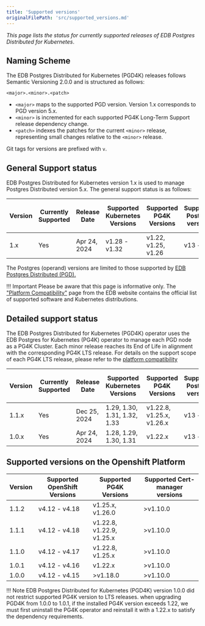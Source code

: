 ```yaml
---
title: 'Supported versions'
originalFilePath: 'src/supported_versions.md'
---
```


*This page lists the status for currently supported
releases of EDB Postgres Distributed for Kubernetes*.

## Naming Scheme

The EDB Postgres Distributed for Kubernetes (PGD4K) releases follows Semantic Versioning
2.0.0 and is structured as follows:

```
<major>.<minor>.<patch>
```

-   `<major>` maps to the supported PGD version. Version 1.x corresponds to PGD version 5.x.
-   `<minor>` is incremented for each supported PG4K Long-Term Support release dependency change.
-   `<patch>` indexes the patches for the current `<minor>` release,
    representing small changes relative to the `<minor>` release.

Git tags for versions are prefixed with `v`.

## General Support status

EDB Postgres Distributed for Kubernetes version 1.x is used to manage Postgres Distributed version 5.x.
The general support status is as follows:

| Version | Currently Supported | Release Date | Supported Kubernetes Versions | Supported PG4K Versions | Supported Postgres versions | Supported Postgres Distributed versions |
| ------- | ------------------- | ------------ | ----------------------------- | ----------------------- | --------------------------- | --------------------------------------- |
| 1.x     | Yes                 | Apr 24, 2024 | v1.28 - v1.32                 | v1.22, v1.25, v1.26     | v13 - v17                   | v5.5.1 - v5.8.1                         |

The Postgres (operand) versions are limited to those supported by
[EDB Postgres Distributed (PGD).](/pgd/latest/)

!!! Important
    Please be aware that this page is informative only.
    The ["Platform Compatibility"](https://www.enterprisedb.com/product-compatibility#bdrk8s) page
    from the EDB website contains the official list of supported software and
    Kubernetes distributions.

## Detailed support status

The EDB Postgres Distributed for Kubernetes (PGD4K) operator uses the EDB Postgres for Kubernetes
(PG4K) operator to manage each PGD node as a PG4K Cluster. Each minor release reaches its End of Life
in alignment with the corresponding PG4K LTS release. For details on the support scope of each PG4K LTS
release, please refer to the [platform compatibility](https://www.enterprisedb.com/resources/platform-compatibility#pgk8s)

| Version | Currently Supported | Release Date | Supported Kubernetes Versions | Supported PG4K Versions   | Supported Postgres versions | Supported Postgres Distributed versions |
| ------- | ------------------- | ------------ | ----------------------------- | ------------------------- | --------------------------- | --------------------------------------- |
| 1.1.x   | Yes                 | Dec 25, 2024 | 1.29, 1.30, 1.31, 1.32, 1.33  | v1.22.8, v1.25.x, v1.26.x | v13 - v17                   | v5.5.1 - v5.8.1                         |
| 1.0.x   | Yes                 | Apr 24, 2024 | 1.28, 1.29, 1.30, 1.31        | v1.22.x                   | v13 - v17                   | v5.5.1 - v5.6.0                         |

## Supported versions on the Openshift Platform

| Version | Supported OpenShift Versions | Supported PG4K Versions   | Supported Cert-manager versions |
| ------- | ---------------------------- | ------------------------- | ------------------------------- |
| 1.1.2   | v4.12 - v4.18                | v1.25.x, v1.26.0          | >v1.10.0                        |
| 1.1.1   | v4.12 - v4.18                | v1.22.8, v1.22.9, v1.25.x | >v1.10.0                        |
| 1.1.0   | v4.12 - v4.17                | v1.22.8, v1.25.x          | >v1.10.0                        |
| 1.0.1   | v4.12 - v4.16                | v1.22.x                   | >v1.10.0                        |
| 1.0.0   | v4.12 - v4.15                | >v1.18.0                  | >v1.10.0                        |

!!! Note
    EDB Postgres Distributed for Kubernetes (PGD4K) version 1.0.0 did not restrict supported PG4K version
    to LTS releases. when upgrading PGD4K from 1.0.0 to 1.0.1, if the installed PG4K version exceeds 1.22,
    we must first uninstall the PG4K operator and reinstall it with a 1.22.x to satisfy the dependency
    requirements.
